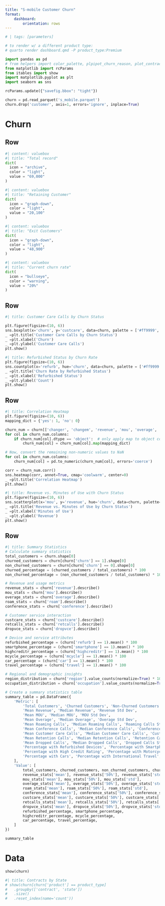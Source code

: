 ```yaml
---
title: "S-mobile Customer Churn"
format: 
    dashboard:
        orientation: rows
---
```


```python
# | tags: [parameters]

# to render w/ a different product type:
# quarto render dashboard.qmd -P product_type:Premium

```

```python
import pandas as pd
# from helpers import color_palette, plpipot_churn_reason, plot_contract_type, table_purchases
from matplotlib import rcParams
from itables import show
import matplotlib.pyplot as plt
import seaborn as sns

rcParams.update({"savefig.bbox": "tight"})

churn = pd.read_parquet('s_mobile.parquet')
churn.drop('customer', axis=1, errors='ignore', inplace=True)
```

# Churn

## Row

```python
#| content: valuebox
#| title: "Total record"
dict(
  icon = "archive",
  color = "light",
  value = "69,000"
)
```

```python
#| content: valuebox
#| title: "Retaining Customer"
dict(
  icon = "graph-down",
  color = "light",
  value = "20,100"
)
```


```python
#| content: valuebox
#| title: "Exit Customers"
dict(
  icon = "graph-down",
  color = "light",
  value = "48,900"
)
```

```python
#| content: valuebox
#| title: "Current churn rate"
dict(
  icon = "bullseye",
  color = "warning",
  value = "20%"
)
```

## Row {height="30%"}

```python
#| title: Customer Care Calls by Churn Status

plt.figure(figsize=(10, 6))
sns.boxplot(x='churn', y='custcare', data=churn, palette = ['#ff9999', '#66b3ff'])
_ =plt.title('Customer Care Calls by Churn Status')
_ =plt.xlabel('Churn')
_ =plt.ylabel('Customer Care Calls')
plt.show()
```


```python
#| title: Refurbished Status by Churn Rate
plt.figure(figsize=(10, 6))
sns.countplot(x='refurb', hue='churn', data=churn, palette = ['#ff9999', '#66b3ff'])
_ =plt.title('Churn Rate by Refurbished Status')
_ =plt.xlabel('Refurbished Status')
_ =plt.ylabel('Count')
plt.show()
```

## Row {height="30%"}
```python
#| title: Correlation Heatmap
plt.figure(figsize=(10, 6))
mapping_dict = {'yes': 1, 'no': 0}

churn_num = churn[['changer', 'changem', 'revenue', 'mou', 'overage', 'roam', 'conference', 'months', 'uniqsubs', 'custcare', 'retcalls', 'dropvce', 'eqpdays']]
for col in churn_num.columns:
    if churn_num[col].dtype == 'object':  # only apply map to object columns
        churn_num[col] = churn_num[col].map(mapping_dict)

# Now, convert the remaining non-numeric values to NaN
for col in churn_num.columns:
    churn_num[col] = pd.to_numeric(churn_num[col], errors='coerce')

corr = churn_num.corr()
sns.heatmap(corr, annot=True, cmap='coolwarm', center=0)
_ =plt.title('Correlation Heatmap')
plt.show()
```

```python
#| title: Revenue vs. Minutes of Use with Churn Status
plt.figure(figsize=(10, 6))
sns.scatterplot(x='mou', y='revenue', hue='churn', data=churn, palette=['#ff9999', '#66b3ff'])
_ =plt.title('Revenue vs. Minutes of Use by Churn Status')
_ =plt.xlabel('Minutes of Use')
_ =plt.ylabel('Revenue')
plt.show()
```

## Row

```python
#| title: Summary Statistics
# Calculate summary statistics
total_customers = churn.shape[0]
churned_customers = churn[churn['churn'] == 1].shape[0]
non_churned_customers = churn[churn['churn'] == 0].shape[0]
churned_percentage = (churned_customers / total_customers) * 100
non_churned_percentage = (non_churned_customers / total_customers) * 100

# Revenue and usage metrics
revenue_stats = churn['revenue'].describe()
mou_stats = churn['mou'].describe()
overage_stats = churn['overage'].describe()
roam_stats = churn['roam'].describe()
conference_stats = churn['conference'].describe()

# Customer service interaction
custcare_stats = churn['custcare'].describe()
retcalls_stats = churn['retcalls'].describe()
dropvce_stats = churn['dropvce'].describe()

# Device and service attributes
refurbished_percentage = (churn['refurb'] == 1).mean() * 100
smartphone_percentage = (churn['smartphone'] == 1).mean() * 100
highcreditr_percentage = (churn['highcreditr'] == 1).mean() * 100
mcycle_percentage = (churn['mcycle'] == 1).mean() * 100
car_percentage = (churn['car'] == 1).mean() * 100
travel_percentage = (churn['travel'] == 1).mean() * 100

# Regional and demographic insights
region_distribution = churn['region'].value_counts(normalize=True) * 100
occupation_distribution = churn['occupation'].value_counts(normalize=True) * 100

# Create a summary statistics table
summary_table = pd.DataFrame({
    'Metric': [
        'Total Customers', 'Churned Customers', 'Non-Churned Customers', 'Churned Percentage', 'Non-Churned Percentage',
        'Mean Revenue', 'Median Revenue', 'Revenue Std Dev',
        'Mean MOU', 'Median MOU', 'MOU Std Dev',
        'Mean Overage', 'Median Overage', 'Overage Std Dev',
        'Mean Roaming Calls', 'Median Roaming Calls', 'Roaming Calls Std Dev',
        'Mean Conference Calls', 'Median Conference Calls', 'Conference Calls Std Dev',
        'Mean Customer Care Calls', 'Median Customer Care Calls', 'Customer Care Calls Std Dev',
        'Mean Retention Calls', 'Median Retention Calls', 'Retention Calls Std Dev',
        'Mean Dropped Calls', 'Median Dropped Calls', 'Dropped Calls Std Dev',
        'Percentage with Refurbished Devices', 'Percentage with Smartphones',
        'Percentage with High Credit Rating', 'Percentage with Motorcycles',
        'Percentage with Cars', 'Percentage with International Travel',
    ],
    'Value': [
        total_customers, churned_customers, non_churned_customers, churned_percentage, non_churned_percentage,
        revenue_stats['mean'], revenue_stats['50%'], revenue_stats['std'],
        mou_stats['mean'], mou_stats['50%'], mou_stats['std'],
        overage_stats['mean'], overage_stats['50%'], overage_stats['std'],
        roam_stats['mean'], roam_stats['50%'], roam_stats['std'],
        conference_stats['mean'], conference_stats['50%'], conference_stats['std'],
        custcare_stats['mean'], custcare_stats['50%'], custcare_stats['std'],
        retcalls_stats['mean'], retcalls_stats['50%'], retcalls_stats['std'],
        dropvce_stats['mean'], dropvce_stats['50%'], dropvce_stats['std'],
        refurbished_percentage, smartphone_percentage,
        highcreditr_percentage, mcycle_percentage,
        car_percentage, travel_percentage,
    ]
})

summary_table

```

# Data

```python
show(churn)
```

```python
#| title: Contracts by State
# show(churn[churn['product'] == product_type]
#   .groupby(['contract', 'state'])
#   .size()
#   .reset_index(name='count'))
```
